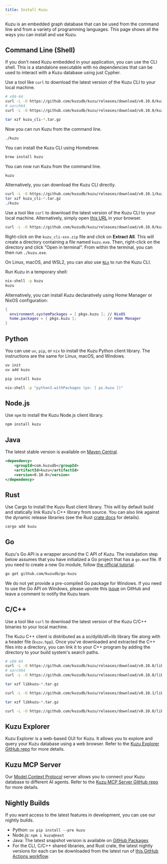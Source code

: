 ```yaml
---
title: Install Kuzu
---
```



Kuzu is an embedded graph database that can be used from the command line and from
a variety of programming languages. This page shows all the ways you can install and use Kuzu.

## Command Line (Shell)

If you don't need Kuzu embedded in your application, you can use the CLI shell. This is a standalone
executable with no dependencies that can be used to interact with a Kuzu database using just Cypher.

<Tabs>
<TabItem label="Linux">

Use a tool like `curl` to download the latest version of the Kuzu CLI to your local machine.

```bash
# x86-64
curl -L -O https://github.com/kuzudb/kuzu/releases/download/v0.10.0/kuzu_cli-linux-x86_64.tar.gz
# aarch64
curl -L -O https://github.com/kuzudb/kuzu/releases/download/v0.10.0/kuzu_cli-linux-aarch64.tar.gz

tar xzf kuzu_cli-*.tar.gz
```
Now you can run Kuzu from the command line.

```bash
./kuzu
```

</TabItem>

<TabItem label="macOS">

You can install the Kuzu CLI using Homebrew.

```bash
brew install kuzu
```
You can now run Kuzu from the command line.

```bash
kuzu
```

Alternatively, you can download the Kuzu CLI directly.

```bash
curl -L -O https://github.com/kuzudb/kuzu/releases/download/v0.10.1/kuzu_cli-osx-universal.tar.gz
tar xzf kuzu_cli-*.tar.gz
./kuzu
```

</TabItem>

<TabItem label="Windows">

Use a tool like `curl` to download the latest version of the Kuzu CLI to your local machine. Alternatively,
simply open [this URL](https://github.com/kuzudb/kuzu/releases/download/v0.10.0/kuzu_cli-windows-x86_64.zip)
in your browser.

```bash
curl -L -O https://github.com/kuzudb/kuzu/releases/download/v0.10.0/kuzu_cli-windows-x86_64.zip
```

Right-click on the `kuzu_cli-xxx.zip` file and click on **Extract All**. This will create a directory
containing a file named `kuzu.exe`. Then, right-click on the directory and click "Open in terminal".
From within the terminal, you can then run `./kuzu.exe`.

</TabItem>

<TabItem label="Nix">

On Linux, macOS, and WSL2, you can also use [`Nix`](https://nix.dev) to run the Kuzu CLI.

Run Kuzu in a temporary shell:

```bash
nix-shell -p kuzu
kuzu
```

Alternatively, you can install Kuzu declaratively using Home Manager or NixOS configuration:

```nix
{
  environment.systemPackages = [ pkgs.kuzu ]; // NixOS
  home.packages = [ pkgs.kuzu ];              // Home Manager
}
```
</TabItem>

</Tabs>

## Python

You can use `uv`, `pip`, or `nix` to install the Kuzu Python client library.
The instructions are the same for Linux, macOS, and Windows.

<Tabs>

<TabItem label="uv">

```bash
uv init
uv add kuzu
```

</TabItem>

<TabItem label="pip">

```bash
pip install kuzu
```

</TabItem>

<TabItem label="nix">

```bash
nix-shell -p "python3.withPackages (ps: [ ps.kuzu ])"
```

</TabItem>

</Tabs>

## Node.js

Use `npm` to install the Kuzu Node.js client library.

```bash
npm install kuzu
```

## Java

The latest stable version is available on [Maven Central](https://central.sonatype.com/artifact/com.kuzudb/kuzu).

```xml
<dependency>
    <groupId>com.kuzudb</groupId>
    <artifactId>kuzu</artifactId>
    <version>0.10.0</version>
</dependency>
```

## Rust

Use Cargo to install the Kuzu Rust client library. This will by default build and statically link Kuzu's C++
library from source. You can also link against the dynamic release libraries (see the Rust
[crate docs](https://docs.rs/kuzu/latest/kuzu/) for details).

```bash
cargo add kuzu
```

## Go

Kuzu's Go API is a wrapper around the C API of Kuzu. The installation step below assumes that you have
initialized a Go project that has a `go.mod` file. If you need to create a new Go module, follow [the official tutorial](https://go.dev/doc/tutorial/create-module).

<Tabs>

<TabItem label="Linux, macOS">

```bash
go get github.com/kuzudb/go-kuzu
```

</TabItem>

<TabItem label="Windows">

We do not yet provide a pre-compiled Go package for Windows. If you need to use the Go API on Windows,
please upvote this [issue](https://github.com/kuzudb/go-kuzu/issues/12) on GitHub and leave a comment
to notify the Kuzu team.

</TabItem>

</Tabs>

## C/C++

Use a tool like `curl` to download the latest version of the Kuzu C/C++ binaries to your local machine.

The Kuzu C++ client is distributed as a so/dylib/dll+lib library file along with a header file (`kuzu.hpp`).
Once you've downloaded and extracted the C++ files into a directory, you can link it to your C++
program by adding the directory to your build system's search paths.

<Tabs>

<TabItem label="Linux">

```bash
# x86-64
curl -L -O https://github.com/kuzudb/kuzu/releases/download/v0.10.0/libkuzu-linux-x86_64.tar.gz
# aarch64
curl -L -O https://github.com/kuzudb/kuzu/releases/download/v0.10.0/libkuzu-linux-aarch64.tar.gz

tar xzf libkuzu-*.tar.gz
```

</TabItem>

<TabItem label="macOS">

```bash
curl -L -O https://github.com/kuzudb/kuzu/releases/download/v0.10.1/libkuzu-osx-universal.tar.gz

tar xzf libkuzu-*.tar.gz
```

</TabItem>

<TabItem label="Windows">

```bash
curl -L -O https://github.com/kuzudb/kuzu/releases/download/v0.10.0/libkuzu-windows-x86_64.zip
```

</TabItem>

</Tabs>

## Kuzu Explorer

Kuzu Explorer is a web-based GUI for Kuzu. It allows you to explore and query your Kuzu database
using a web browser. Refer to the [Kuzu Explorer GitHub repo](https://github.com/kuzudb/kuzu-explorer)
for more details.

## Kuzu MCP Server

Our [Model Context Protocol](https://modelcontextprotocol.io/introduction) server allows you to connect your Kuzu database to different AI agents.
Refer to the [Kuzu MCP Server GitHub repo](https://github.com/kuzudb/kuzu-mcp-server) for more details.

## Nightly Builds

If you want access to the latest features in development, you can use our nightly builds.

- Python: `uv pip install --pre kuzu`
- Node.js: `npm i kuzu@next`
- Java: The latest snapshot version is available on [GitHub Packages](https://github.com/kuzudb/kuzu/packages/2258307)
- For the CLI, C/C++ shared libraries, and Rust crate, the latest nightly versions for each can be
downloaded from the latest run of [this GitHub Actions workflow](https://github.com/kuzudb/kuzu/actions/workflows/build-and-deploy.yml).
